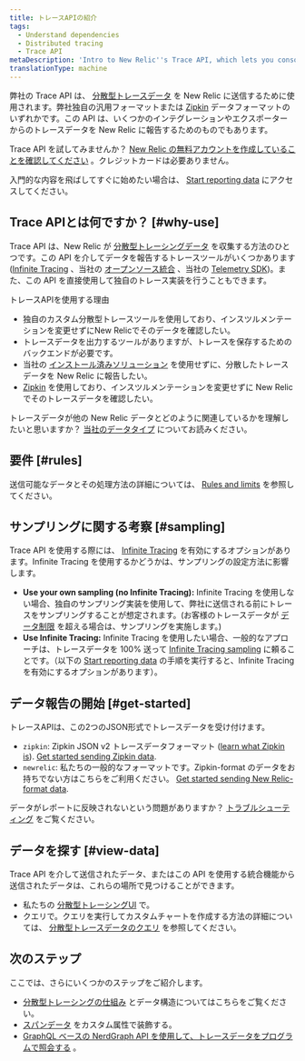 ```yaml
---
title: トレースAPIの紹介
tags:
  - Understand dependencies
  - Distributed tracing
  - Trace API
metaDescription: 'Intro to New Relic''s Trace API, which lets you consolidate multiple sources of distributed tracing data in New Relic.'
translationType: machine
---
```


弊社の Trace API は、 [分散型トレースデータ](/docs/understand-dependencies/distributed-tracing/get-started/introduction-distributed-tracing#definition) を New Relic に送信するために使用されます。弊社独自の汎用フォーマットまたは [Zipkin](https://zipkin.io/) データフォーマットのいずれかです。この API は、いくつかのインテグレーションやエクスポーターからのトレースデータを New Relic に報告するためのものでもあります。

Trace API を試してみませんか？ [New Relic の無料アカウントを作成していることを確認してください](https://newrelic.com/signup) 。クレジットカードは必要ありません。

入門的な内容を飛ばしてすぐに始めたい場合は、 [Start reporting data](#get-started) にアクセスしてください。

## Trace APIとは何ですか？ [#why-use]

Trace API は、New Relic が [分散型トレーシングデータ](/docs/understand-dependencies/distributed-tracing/get-started/introduction-distributed-tracing) を収集する方法のひとつです。この API を介してデータを報告するトレースツールがいくつかあります ([Infinite Tracing](/docs/understand-dependencies/distributed-tracing/infinite-tracing/introduction-infinite-tracing) 、当社の [オープンソース統合](/docs/data-ingest-apis/get-data-new-relic/new-relic-sdks/telemetry-sdks-send-custom-telemetry-data-new-relic#external-data) 、当社の [Telemetry SDK](/docs/telemetry-sdks-send-custom-telemetry-data-new-relic))。また、この API を直接使用して独自のトレース実装を行うこともできます。

トレースAPIを使用する理由

* 独自のカスタム分散型トレースツールを使用しており、インスツルメンテーションを変更せずにNew Relicでそのデータを確認したい。
* トレースデータを出力するツールがありますが、トレースを保存するためのバックエンドが必要です。
* 当社の [インストール済みソリューション](/docs/understand-dependencies/distributed-tracing/enable-configure/enable-distributed-tracing) を使用せずに、分散したトレースデータを New Relic に報告したい。
* [Zipkin](https://zipkin.io/) を使用しており、インスツルメンテーションを変更せずに New Relic でそのトレースデータを確認したい。

トレースデータが他の New Relic データとどのように関連しているかを理解したいと思いますか？ [当社のデータタイプ](/docs/using-new-relic/data/understand-data/new-relic-data-types) についてお読みください。

## 要件 [#rules]

送信可能なデータとその処理方法の詳細については、 [Rules and limits](/docs/apm/distributed-tracing/trace-api/trace-api-endpoint-requirements-limits) を参照してください。

## サンプリングに関する考察 [#sampling]

Trace API を使用する際には、 [Infinite Tracing](/docs/understand-dependencies/distributed-tracing/infinite-tracing/introduction-infinite-tracing) を有効にするオプションがあります。Infinite Tracing を使用するかどうかは、サンプリングの設定方法に影響します。

* **Use your own sampling (no Infinite Tracing):** Infinite Tracing を使用しない場合、独自のサンプリング実装を使用して、弊社に送信される前にトレースをサンプリングすることが想定されます。(お客様のトレースデータが [データ制限](/docs/understand-dependencies/distributed-tracing/trace-api/trace-api-general-requirements-limits) を超える場合は、サンプリングを実施します。)
* **Use Infinite Tracing:** Infinite Tracing を使用したい場合、一般的なアプローチは、トレースデータを 100% 送って [Infinite Tracing sampling](/docs/understand-dependencies/distributed-tracing/get-started/how-new-relic-distributed-tracing-works#tail-based) に頼ることです。（以下の [Start reporting data](#get-started) の手順を実行すると、Infinite Tracing を有効にするオプションがあります）。

## データ報告の開始 [#get-started]

トレースAPIは、この2つのJSON形式でトレースデータを受け付けます。

* `zipkin`: Zipkin JSON v2 トレースデータフォーマット ([learn what Zipkin is](https://zipkin.io)). [Get started sending Zipkin data](/docs/apm/distributed-tracing/trace-api/report-zipkin-format-traces-trace-api).
* `newrelic`: 私たちの一般的なフォーマットです。Zipkin-format のデータをお持ちでない方はこちらをご利用ください。 [Get started sending New Relic-format data](/docs/apm/distributed-tracing/trace-api/report-new-relic-format-traces-trace-api).

データがレポートに反映されないという問題がありますか？ [トラブルシューティング](/docs/apm/distributed-tracing/trace-api/troubleshooting-missing-trace-api-data) をご覧ください。

## データを探す [#view-data]

Trace API を介して送信されたデータ、またはこの API を使用する統合機能から送信されたデータは、これらの場所で見つけることができます。

* 私たちの [分散型トレーシングUI](/docs/understand-dependencies/distributed-tracing/ui-data/additional-distributed-tracing-features-new-relic-one#find-data) で。
* クエリで。クエリを実行してカスタムチャートを作成する方法の詳細については、 [分散型トレースデータのクエリ](/docs/understand-dependencies/distributed-tracing/ui-data/query-distributed-trace-data) を参照してください。

## 次のステップ

ここでは、さらにいくつかのステップをご紹介します。

* [分散型トレーシングの仕組み](/docs/understand-dependencies/distributed-tracing/get-started/how-new-relic-distributed-tracing-works) とデータ構造についてはこちらをご覧ください。
* [スパンデータ](/docs/understand-dependencies/distributed-tracing/trace-api/trace-api-decorate-spans-attributes) をカスタム属性で装飾する。
* [GraphQL ベースの NerdGraph API を使用して、トレースデータをプログラムで照会する](/docs/apis/graphql-api/tutorials/query-distributed-trace-data-using-graphql-api) 。
